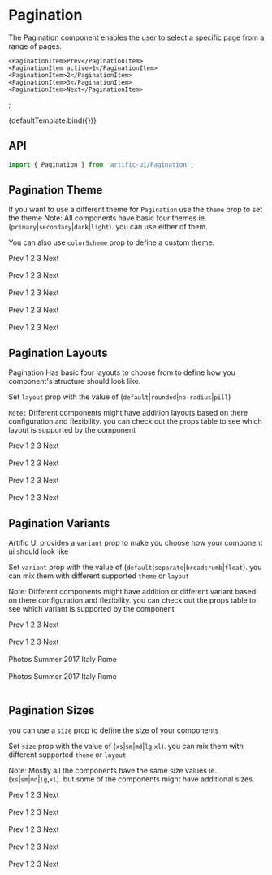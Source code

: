 
<Meta title="Components/Pagination" component={Pagination}/>

# Pagination

The Pagination component enables the user to select a specific page from a range of pages.

	<PaginationItem>Prev</PaginationItem>
	<PaginationItem active>1</PaginationItem>
	<PaginationItem>2</PaginationItem>
	<PaginationItem>3</PaginationItem>
	<PaginationItem>Next</PaginationItem>
</Pagination>;

<Canvas>
	<Story name="Default">{defaultTemplate.bind({})}</Story>
</Canvas>

## API

```jsx
import { Pagination } from 'artific-ui/Pagination';
```

<ArgsTable story="Default"/>

## Pagination Theme

If you want to use a different theme for `Pagination` use the `theme` prop to set the theme
Note: All components have basic four themes ie. (`primary`|`secondary`|`dark`|`light`). you can use either of them.

You can also use `colorScheme` prop to define a custom theme.

<Canvas>
	<Story name="Pagination Theme">
		<Pagination theme="primary">
			<PaginationItem>Prev</PaginationItem>
			<PaginationItem active={true}>1</PaginationItem>
			<PaginationItem>2</PaginationItem>
			<PaginationItem>3</PaginationItem>
			<PaginationItem>Next</PaginationItem>
		</Pagination>
		<br/>
		<br/>
		<Pagination theme="secondary">
			<PaginationItem>Prev</PaginationItem>
			<PaginationItem active={true}>1</PaginationItem>
			<PaginationItem>2</PaginationItem>
			<PaginationItem>3</PaginationItem>
			<PaginationItem>Next</PaginationItem>
		</Pagination>
		<br/>
		<br/>
		<Pagination theme="dark">
			<PaginationItem>Prev</PaginationItem>
			<PaginationItem active={true}>1</PaginationItem>
			<PaginationItem>2</PaginationItem>
			<PaginationItem>3</PaginationItem>
			<PaginationItem>Next</PaginationItem>
		</Pagination>
		<br/>
		<br/>
		<Pagination theme="light">
			<PaginationItem>Prev</PaginationItem>
			<PaginationItem active={true}>1</PaginationItem>
			<PaginationItem>2</PaginationItem>
			<PaginationItem>3</PaginationItem>
			<PaginationItem>Next</PaginationItem>
		</Pagination>
		<br/>
		<br/>
		<Pagination colorScheme={{
			background: 'linear-gradient(45deg, #e736f4, #673ab7)',
			backgroundColor: '#e736f4',
			color: 'white',
		}}>
			<PaginationItem>Prev</PaginationItem>
			<PaginationItem active={true}>1</PaginationItem>
			<PaginationItem>2</PaginationItem>
			<PaginationItem>3</PaginationItem>
			<PaginationItem>Next</PaginationItem>
		</Pagination>
	</Story>
</Canvas>

## Pagination Layouts

Pagination Has basic four layouts to choose from to define how you component's structure should look like.

Set `layout` prop with the value of (`default`|`rounded`|`no-radius`|`pill`)

`Note:` Different components might have addition layouts based on there configuration and flexibility. you can check out the props table to see which layout is supported by the component

<Canvas>
	<Story name="Pagination Layouts">
		<Pagination layout="default">
			<PaginationItem>Prev</PaginationItem>
			<PaginationItem active={true}>1</PaginationItem>
			<PaginationItem>2</PaginationItem>
			<PaginationItem>3</PaginationItem>
			<PaginationItem>Next</PaginationItem>
		</Pagination>
		<br/>
		<br/>
		<Pagination layout="rounded">
			<PaginationItem>Prev</PaginationItem>
			<PaginationItem active={true}>1</PaginationItem>
			<PaginationItem>2</PaginationItem>
			<PaginationItem>3</PaginationItem>
			<PaginationItem>Next</PaginationItem>
		</Pagination>
		<br/>
		<br/>
		<Pagination layout="pill">
			<PaginationItem>Prev</PaginationItem>
			<PaginationItem active={true}>1</PaginationItem>
			<PaginationItem>2</PaginationItem>
			<PaginationItem>3</PaginationItem>
			<PaginationItem>Next</PaginationItem>
		</Pagination>
		<br/>
		<br/>
		<Pagination layout="no-radius">
			<PaginationItem>Prev</PaginationItem>
			<PaginationItem active={true}>1</PaginationItem>
			<PaginationItem>2</PaginationItem>
			<PaginationItem>3</PaginationItem>
			<PaginationItem>Next</PaginationItem>
		</Pagination>
	</Story>
</Canvas>


## Pagination Variants

Artific UI provides a `variant` prop to make you choose how your component ui should look like

Set `variant` prop with the value of (`default`|`separate`|`breadcrumb`|`float`). you can mix them with different supported `theme` or `layout`

Note: Different components might have addition or different variant based on there configuration and flexibility.
you can check out the props table to see which variant is supported by the component

<Canvas>
	<Story name="Pagination Variants">
		<Pagination variant="default">
			<PaginationItem>Prev</PaginationItem>
			<PaginationItem active={true}>1</PaginationItem>
			<PaginationItem>2</PaginationItem>
			<PaginationItem>3</PaginationItem>
			<PaginationItem>Next</PaginationItem>
		</Pagination>
		<br/>
		<br/>
		<Pagination variant="separate">
			<PaginationItem>Prev</PaginationItem>
			<PaginationItem active={true}>1</PaginationItem>
			<PaginationItem>2</PaginationItem>
			<PaginationItem>3</PaginationItem>
			<PaginationItem>Next</PaginationItem>
		</Pagination>
		<br/>
		<br/>
		<Pagination variant="breadcrumb">
			<PaginationItem>Photos</PaginationItem>
			<PaginationItem>Summer 2017</PaginationItem>
			<PaginationItem>Italy</PaginationItem>
			<PaginationItem>Rome</PaginationItem>
		</Pagination>
		<br/>
		<br/>
		<Pagination variant="float">
			<PaginationItem>Photos</PaginationItem>
			<PaginationItem>Summer 2017</PaginationItem>
			<PaginationItem>Italy</PaginationItem>
			<PaginationItem>Rome</PaginationItem>
		</Pagination>
		<br/>
		<br/>
	</Story>
</Canvas>


## Pagination Sizes

you can use a `size` prop to define the size of your components

Set `size` prop with the value of (`xs`|`sm`|`md`|`lg`,`xl`). you can mix them with different supported `theme` or `layout`

Note: Mostly all the components have the same size values ie.(`xs`|`sm`|`md`|`lg`,`xl`). but some of the components might have additional sizes.

<Canvas>
	<Story name="Pagination Sizes">
		<Pagination size="xs">
			<PaginationItem>Prev</PaginationItem>
			<PaginationItem active={true}>1</PaginationItem>
			<PaginationItem>2</PaginationItem>
			<PaginationItem>3</PaginationItem>
			<PaginationItem>Next</PaginationItem>
		</Pagination>
		<br/>
		<br/>
		<Pagination size="sm">
			<PaginationItem>Prev</PaginationItem>
			<PaginationItem active={true}>1</PaginationItem>
			<PaginationItem>2</PaginationItem>
			<PaginationItem>3</PaginationItem>
			<PaginationItem>Next</PaginationItem>
		</Pagination>
		<br/>
		<br/>
		<Pagination size="md">
			<PaginationItem>Prev</PaginationItem>
			<PaginationItem active={true}>1</PaginationItem>
			<PaginationItem>2</PaginationItem>
			<PaginationItem>3</PaginationItem>
			<PaginationItem>Next</PaginationItem>
		</Pagination>
		<br/>
		<br/>
		<Pagination size="lg">
			<PaginationItem>Prev</PaginationItem>
			<PaginationItem active={true}>1</PaginationItem>
			<PaginationItem>2</PaginationItem>
			<PaginationItem>3</PaginationItem>
			<PaginationItem>Next</PaginationItem>
		</Pagination>
		<br/>
		<br/>
		<Pagination size="xl">
			<PaginationItem>Prev</PaginationItem>
			<PaginationItem active={true}>1</PaginationItem>
			<PaginationItem>2</PaginationItem>
			<PaginationItem>3</PaginationItem>
			<PaginationItem>Next</PaginationItem>
		</Pagination>
		<br/>
		<br/>
	</Story>
</Canvas>
